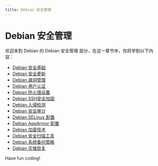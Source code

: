 ```yaml
---
title: Debian 安全管理
---
```


# Debian 安全管理

欢迎来到 Debian 的 Debian 安全管理 部分，在这一章节中，你将学到以下内容：

- [Debian 安全基础](./0-debian-security-foundation.mdx)
- [Debian 安全更新](./1-debian-security-updates.mdx)
- [Debian 漏洞管理](./2-debian-vulnerability-management.mdx)
- [Debian 用户认证](./3-debian-user-authentication.mdx)
- [Debian 防火墙设置](./4-debian-firewall-settings.mdx)
- [Debian SSH安全加固](./5-debian-ssh-security-hardening.mdx)
- [Debian 入侵检测](./6-debian-intrusion-detection.mdx)
- [Debian 安全审计](./7-debian-security-audit.mdx)
- [Debian SELinux 配置](./8-debian-selinux-configuration.mdx)
- [Debian AppArmor 配置](./9-debian-apparmor-configuration.mdx)
- [Debian 加密技术](./10-debian-encryption-technology.mdx)
- [Debian 安全扫描工具](./11-debian-security-scanning-tool.mdx)
- [Debian 系统备份策略](./12-debian-system-backup-strategy.mdx)
- [Debian 灾难恢复](./13-debian-disaster-recovery.mdx)

Have fun coding!